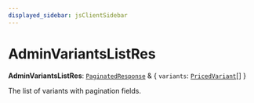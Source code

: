 ```yaml
---
displayed_sidebar: jsClientSidebar
---
```



# AdminVariantsListRes

 **AdminVariantsListRes**: [`PaginatedResponse`](../interfaces/internal.PaginatedResponse.mdx) & { `variants`: [`PricedVariant`](internal.PricedVariant.mdx)[]  }

The list of variants with pagination fields.
